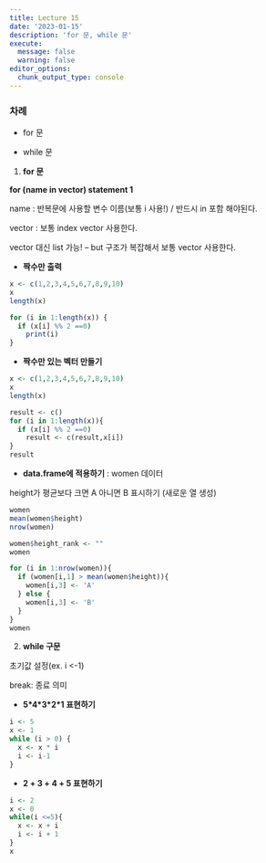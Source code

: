 ```yaml
---
title: Lecture 15
date: '2023-01-15'
description: 'for 문, while 문'
execute: 
  message: false
  warning: false
editor_options: 
  chunk_output_type: console
---
```


### 차례

-   for 문

-   while 문

1.  **for 문**

**for (name in vector) statement 1**

name : 반복문에 사용할 변수 이름(보통 i 사용!) / 반드시 in 포함 해야된다.

vector : 보통 index vector 사용한다.

vector 대신 list 가능! -- but 구조가 복잡해서 보통 vector 사용한다.

-   **짝수만 출력**

```r
x <- c(1,2,3,4,5,6,7,8,9,10)
x
length(x)

for (i in 1:length(x)) {
  if (x[i] %% 2 ==0)
    print(i)
}
```

-   **짝수만 있는 벡터 만들기**

```r
x <- c(1,2,3,4,5,6,7,8,9,10)
x
length(x)

result <- c()
for (i in 1:length(x)){
  if (x[i] %% 2 ==0)
    result <- c(result,x[i])
}
result
```

-   **data.frame에 적용하기** : women 데이터

height가 평균보다 크면 A 아니면 B 표시하기 (새로운 열 생성)

```r
women
mean(women$height)
nrow(women)

women$height_rank <- ""
women

for (i in 1:nrow(women)){
  if (women[i,1] > mean(women$height)){
    women[i,3] <- 'A'
  } else {
    women[i,3] <- 'B'
  }
}
women
```

2.  **while 구문**

초기값 설정(ex. i \<-1)

break: 종료 의미

-   **5\*4\*3\*2\*1 표현하기**

```r
i <- 5
x <- 1
while (i > 0) {
  x <- x * i
  i <- i-1
}
```

-   **2 + 3 + 4 + 5 표현하기**

```r
i <- 2
x <- 0
while(i <=5){
  x <- x + i 
  i <- i + 1
}
x
```
